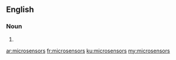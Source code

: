 ==English==

===Noun===
{{head|en|plural}}

# {{plural of|microsensor|lang=en|nocat=1}}

[[ar:microsensors]]
[[fr:microsensors]]
[[ku:microsensors]]
[[my:microsensors]]
